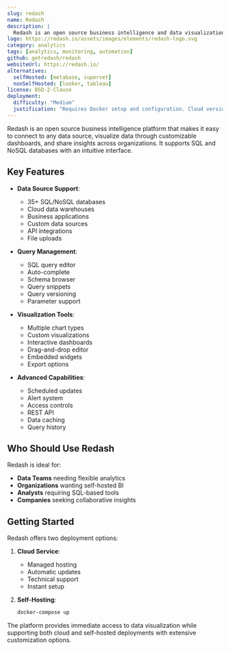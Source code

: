 ```yaml
---
slug: redash
name: Redash
description: |
  Redash is an open source business intelligence and data visualization platform that enables anyone to query, visualize and share data from any data source. It supports multiple databases and provides interactive dashboards, scheduled reports and alerts.
logo: https://redash.io/assets/images/elements/redash-logo.svg
category: analytics
tags: [analytics, monitoring, automation]
github: getredash/redash
websiteUrl: https://redash.io/
alternatives:
  selfHosted: [metabase, superset]
  nonSelfHosted: [looker, tableau]
license: BSD-2-Clause
deployment:
  difficulty: "Medium"
  justification: "Requires Docker setup and configuration. Cloud version available for easier deployment."
---
```


Redash is an open source business intelligence platform that makes it easy to connect to
any data source, visualize data through customizable dashboards, and share insights
across organizations. It supports SQL and NoSQL databases with an intuitive interface.

## Key Features

- **Data Source Support**:

  - 35+ SQL/NoSQL databases
  - Cloud data warehouses
  - Business applications
  - Custom data sources
  - API integrations
  - File uploads

- **Query Management**:

  - SQL query editor
  - Auto-complete
  - Schema browser
  - Query snippets
  - Query versioning
  - Parameter support

- **Visualization Tools**:

  - Multiple chart types
  - Custom visualizations
  - Interactive dashboards
  - Drag-and-drop editor
  - Embedded widgets
  - Export options

- **Advanced Capabilities**:
  - Scheduled updates
  - Alert system
  - Access controls
  - REST API
  - Data caching
  - Query history

## Who Should Use Redash

Redash is ideal for:

- **Data Teams** needing flexible analytics
- **Organizations** wanting self-hosted BI
- **Analysts** requiring SQL-based tools
- **Companies** seeking collaborative insights

## Getting Started

Redash offers two deployment options:

1. **Cloud Service**:

   - Managed hosting
   - Automatic updates
   - Technical support
   - Instant setup

2. **Self-Hosting**:
   ```bash
   docker-compose up
   ```

The platform provides immediate access to data visualization while supporting
both cloud and self-hosted deployments with extensive customization options.
